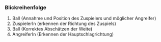 ### Blickreihenfolge

1. Ball (Annahme und Position des Zuspielers und möglicher Angreifer)
2. ZuspielerIn (erkennen der Richtung des Zuspiels)
3. Ball (Korrektes Abschätzen der Weite)
4. AngreiferIn (Erkennen der Hauptschlagrichtung)
